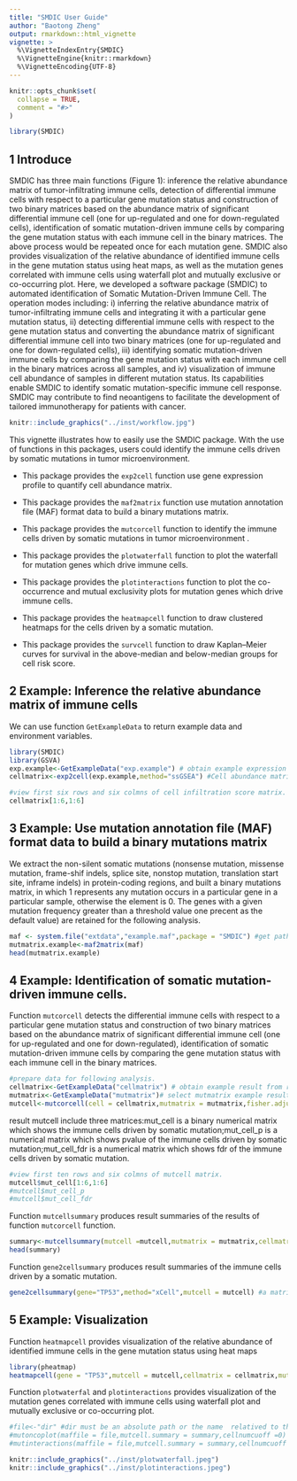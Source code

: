 ```yaml
---
title: "SMDIC User Guide"
author: "Baotong Zheng"
output: rmarkdown::html_vignette
vignette: >
  %\VignetteIndexEntry{SMDIC}
  %\VignetteEngine{knitr::rmarkdown}
  %\VignetteEncoding{UTF-8}
---
```


```r
knitr::opts_chunk$set(
  collapse = TRUE,
  comment = "#>"
)
```

```r
library(SMDIC)
```



## 1 Introduce
SMDIC has three main functions (Figure 1): inference the relative abundance matrix of tumor-infiltrating immune cells, detection of differential immune cells with respect to a particular gene mutation status and construction of two binary matrices based on the abundance matrix of significant differential immune cell (one for up-regulated and one for down-regulated cells), identification of somatic mutation-driven immune cells by comparing the gene mutation status with each immune cell in the binary matrices. The above process would be repeated once for each mutation gene. SMDIC also provides visualization of the relative abundance of identified immune cells in the gene mutation status using heat maps, as well as the mutation genes correlated with immune cells using waterfall plot and mutually exclusive or co-occurring plot.
    Here, we developed a software package (SMDIC) to automated identification of Somatic Mutation-Driven Immune Cell. The operation modes including: i) inferring the relative abundance matrix of tumor-infiltrating immune cells and integrating it with a particular gene mutation status, ii) detecting differential immune cells with respect to the gene mutation status and converting the abundance matrix of significant differential immune cell into two binary matrices (one for up-regulated and one for down-regulated cells), iii) identifying somatic mutation-driven immune cells by comparing the gene mutation status with each immune cell in the binary matrices across all samples, and iv) visualization of immune cell abundance of samples in different mutation status. Its capabilities enable SMDIC to identify somatic mutation-specific immune cell response. SMDIC may contribute to find neoantigens to facilitate the development of tailored immunotherapy for patients with cancer.
    

```R
knitr::include_graphics("../inst/workflow.jpg")
```


This vignette illustrates how to easily use the SMDIC package. With the use of functions in this packages, users could identify the immune cells driven by somatic mutations in tumor microenvironment.

+  This package provides the `exp2cell` function  use gene expression profile to quantify cell abundance matrix.

+   This package provides the `maf2matrix` function use mutation annotation file (MAF) format data to build a binary mutations matrix.

+  This package provides the `mutcorcell` function to identify the immune cells driven by somatic mutations in tumor microenvironment . 

+  This package provides the `plotwaterfall` function to plot the waterfall for mutation genes which drive immune cells.

+  This package provides the `plotinteractions` function to plot the co-occurrence and mutual exclusivity plots for mutation genes which drive immune cells.

+  This package provides the `heatmapcell` function to draw clustered heatmaps for the cells driven by a somatic mutation.

+  This package provides the `survcell` function to draw Kaplan–Meier curves for survival in the above-median and below-median groups for cell risk score.



## 2 Example: Inference the relative abundance matrix of immune cells
We can use function `GetExampleData` to return example data and environment variables.

```r
library(SMDIC)
library(GSVA)
exp.example<-GetExampleData("exp.example") # obtain example expression data 
cellmatrix<-exp2cell(exp.example,method="ssGSEA") #Cell abundance matrix,method must be one of "xCell","ssGSEA" and "CIBERSORT".

```
```r
#view first six rows and six colmns of cell infiltration score matrix.
cellmatrix[1:6,1:6]
```


## 3 Example: Use mutation annotation file (MAF) format data to build a binary mutations matrix

We extract the non-silent somatic mutations (nonsense mutation, missense mutation, frame-shif indels, splice site, nonstop mutation, translation start site, inframe indels) in protein-coding regions, and built a binary mutations matrix, in which 1 represents any mutation occurs in a particular gene in a particular sample, otherwise the element is 0. The genes with a given mutation frequency greater than a threshold value one precent as the default value) are retained for the following analysis. 
```r

maf <- system.file("extdata","example.maf",package = "SMDIC") #get path of the mutation annotation file.
mutmatrix.example<-maf2matrix(maf) 
head(mutmatrix.example)
```


## 4 Example: Identification of somatic mutation-driven immune cells.

Function `mutcorcell` detects the differential immune cells with respect to a particular gene mutation status and construction of two binary matrices based on the abundance matrix of significant differential immune cell (one for up-regulated and one for down-regulated), identification of somatic mutation-driven immune cells by comparing the gene mutation status with each immune cell in the binary matrices. 

```r
#prepare data for following analysis.
cellmatrix<-GetExampleData("cellmatrix") # obtain example result from real rasult: cell abundance matrix from real data.
mutmatrix<-GetExampleData("mutmatrix")# select mutmatrix example result from real result: a binary mutations matrix
mutcell<-mutcorcell(cell = cellmatrix,mutmatrix = mutmatrix,fisher.adjust = TRUE)
```

result mutcell include three matrices:mut_cell is a binary numerical matrix which shows the immune cells driven by somatic mutation;mut_cell_p is a numerical matrix which shows pvalue of the immune cells driven by somatic mutation;mut_cell_fdr is a numerical matrix which shows fdr of the immune cells driven by somatic mutation.
```r
#view first ten rows and six colmns of mutcell matrix.
mutcell$mut_cell[1:6,1:6]
#mutcell$mut_cell_p
#mutcell$mut_cell_fdr
```


Function `mutcellsummary` produces result summaries of the results of function `mutcorcell` function.
```R
summary<-mutcellsummary(mutcell =mutcell,mutmatrix = mutmatrix,cellmatrix = cellmatrix)# The summary have four columns.The first column are gene names,the second column are the cells driven by the gene,the third column are the number of cells driven by the gene,the fourth column are mutation rates of gene.
head(summary)
```

Function `gene2cellsummary` produces result summaries of the immune cells driven by a somatic mutation.

```R
gene2cellsummary(gene="TP53",method="xCell",mutcell = mutcell) #a matrix shows the short name, full name, pvalue, fdr of the cells driven by a somatic mutation
```

## 5 Example: Visualization
Function `heatmapcell` provides visualization of the relative abundance of identified immune cells in the gene mutation status using heat maps

```r
library(pheatmap)
heatmapcell(gene = "TP53",mutcell = mutcell,cellmatrix = cellmatrix,mutmatrix = mutmatrix)
```

Function `plotwaterfal` and `plotinteractions` provides visualization of the mutation genes correlated with immune cells using waterfall plot and mutually exclusive or co-occurring plot.

```r
#file<-"dir" #dir must be an absolute path or the name  relatived to the current working directory.
#mutoncoplot(maffile = file,mutcell.summary = summary,cellnumcuoff =0)
#mutinteractions(maffile = file,mutcell.summary = summary,cellnumcuoff =0)
```

```r
knitr::include_graphics("../inst/plotwaterfall.jpeg")
knitr::include_graphics("../inst/plotinteractions.jpeg")
```
